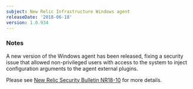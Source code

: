 ```yaml
---
subject: New Relic Infrastructure Windows agent
releaseDate: '2018-06-18'
version: 1.0.934
---
```


### Notes

A new version of the Windows agent has been released, fixing a security issue that allowed non-privileged users with access to the system to inject configuration arguments to the agent external plugins.

Please see [New Relic Security Bulletin NR18-10](https://docs.newrelic.com/docs/using-new-relic/new-relic-security/security-bulletins/security-bulletin-nr18-10) for more details.
